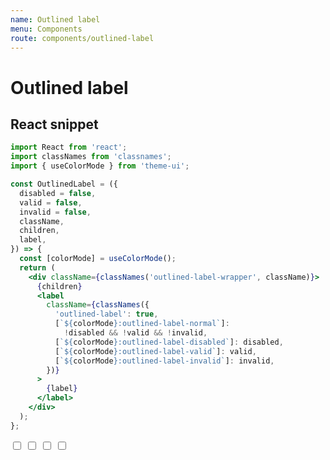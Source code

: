 ```yaml
---
name: Outlined label
menu: Components
route: components/outlined-label
---
```


# Outlined label


## React snippet

```jsx
import React from 'react';
import classNames from 'classnames';
import { useColorMode } from 'theme-ui';

const OutlinedLabel = ({
  disabled = false,
  valid = false,
  invalid = false,
  className,
  children,
  label,
}) => {
  const [colorMode] = useColorMode();
  return (
    <div className={classNames('outlined-label-wrapper', className)}>
      {children}
      <label
        className={classNames({
          'outlined-label': true,
          [`${colorMode}:outlined-label-normal`]:
            !disabled && !valid && !invalid,
          [`${colorMode}:outlined-label-disabled`]: disabled,
          [`${colorMode}:outlined-label-valid`]: valid,
          [`${colorMode}:outlined-label-invalid`]: invalid,
        })}
      >
        {label}
      </label>
    </div>
  );
};
```

<Playground>
  <OutlinedLabel label="Regular" className="mb-4">
    <input type="checkbox" />
  </OutlinedLabel>
  <OutlinedLabel disabled label="Disabled" className="mb-4">
    <input type="checkbox" />
  </OutlinedLabel>
  <OutlinedLabel valid label="Valid" className="mb-4">
    <input type="checkbox" />
  </OutlinedLabel>
  <OutlinedLabel invalid label="Invalid" className="mb-4">
    <input type="checkbox" />
  </OutlinedLabel>
</Playground>
